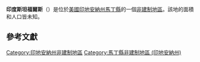 {{noteTA
|G1=USState
|G2=地名
|G3=Unit
}}
{{Infobox settlement
|official_name            = 印度斯坦福爾斯
|native_name = Hindostan Falls
|settlement_type          = [[非建制地區|非建制地區]]
|image_skyline            = Hindostan Falls, Indiana.jpg
|imagesize                = 250px
|pushpin_map              = USA Indiana
|pushpin_label            = 印度斯坦福爾斯
|pushpin_label_position   = top
|pushpin_map_caption      = 印度斯坦福爾斯在印地安納州的位置
|subdivision_type         = [[世界政區索引|國家]]
|subdivision_type1        = [[美国州份|州份]]
|subdivision_type2        = [[印地安納州行政区划|縣]]
|subdivision_name         = [[美国|美国]]
|subdivision_name1        = [[印地安納州|印地安納州]]
|subdivision_name2        = [[馬丁縣_(印地安納州)|馬丁縣]]
|elevation_ft             = 459
|elevation_m              = 140
|area_total_km2           = 
|area_total_sq_mi         = 
|area_land_km2            = 
|area_land_sq_mi          = 
|area_water_km2           = 
|area_water_sq_mi         = 
|population_as_of         = 2010
|population_footnotes     = 
|population_total         = 
|population_metro         = 
|population_density_km2   = auto
|population_density_sq_mi = auto
|timezone                 = [[北美东部时区|北美东部时区]]
|utc_offset               = -5
|coordinates              = {{coord|38|37|28|N|86|51|03|W|display=inline,title}}
| coor_pinpoint           = 
| coordinates_footnotes   = 
|timezone_DST             = EDT
|utc_offset_DST           = -4
|postal_code_type         = [[美國郵區編號|郵區編號]]
|postal_code              = 47581
|area_code                = {{link-en|电话区号812|Area code 812|812}}
|blank_name = [[地名信息系统|GNIS ID]]
|blank_info = 451046<ref name="GNIS">{{cite gnis|451046|Hindostan Falls}}</ref>
}}
'''印度斯坦福爾斯'''（{{lang-en|Hindostan Falls}}）是位於[[美國|美國]][[印地安納州|印地安納州]][[馬丁縣_(印地安納州)|馬丁縣]]的一個[[非建制地區|非建制地區]]。該地的面積和人口皆未知。

== 參考文獻 ==
{{reflist}}

{{馬丁縣 (印地安納州)}}

{{DEFAULTSORT:Hindostan Falls}}
[[Category:印地安納州非建制地區|Category:印地安納州非建制地區]]
[[Category:馬丁縣非建制地區_(印地安納州)|Category:馬丁縣非建制地區 (印地安納州)]]

{{Indiana-geo-stub}}
